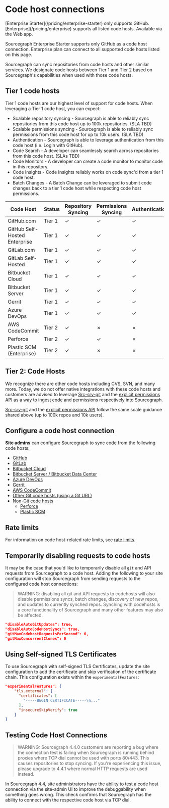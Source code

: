 # Code host connections

<TierCallout>
  [Enterprise Starter](/pricing/enterprise-starter) only supports GitHub. [Enterprise](/pricing/enterprise) supports all listed code hosts.
  <user>
    Available via the Web app.
  </user>
</TierCallout>

<Callout type="info">Sourcegraph Enterprise Starter supports only GitHub as a code host connection. Enterprise plan can connect to all supported code hosts listed on this page.</Callout>

Sourcegraph can sync repositories from code hosts and other similar services. We designate code hosts between Tier 1 and Tier 2 based on Sourcegraph's capabilities when used with those code hosts.

## Tier 1 code hosts

Tier 1 code hosts are our highest level of support for code hosts. When leveraging a Tier 1 code host, you can expect:

- Scalable repository syncing - Sourcegraph is able to reliably sync repositories from this code host up to 100k repositories. (SLA TBD)
- Scalable permissions syncing - Sourcegraph is able to reliably sync permissions from this code host for up to 10k users. (SLA TBD)
- Authentication - Sourcegraph is able to leverage authentication from this code host (i.e. Login with GitHub).
- Code Search - A developer can seamlessly search across repositories from this code host. (SLAs TBD)
- Code Monitors - A developer can create a code monitor to monitor code in this repository.
- Code Insights - Code Insights reliably works on code sync'd from a tier 1 code host.
- Batch Changes - A Batch Change can be leveraged to submit code changes back to a tier 1 code host while respecting code host permissions.

|           Code Host           | Status | Repository Syncing | Permissions Syncing | Authentication | Code Search | Code Monitors | Code Insights | Batch Changes |
| ----------------------------- | ------ | ------------------ | ------------------- | -------------- | ----------- | ------------- | ------------- | ------------- |
| GitHub.com                    | Tier 1 | ✓                  | ✓                   | ✓              | ✓           | ✓             | ✓             | ✓             |
| GitHub Self-Hosted Enterprise | Tier 1 | ✓                  | ✓                   | ✓              | ✓           | ✓             | ✓             | ✓             |
| GitLab.com                    | Tier 1 | ✓                  | ✓                   | ✓              | ✓           | ✓             | ✓             | ✓             |
| GitLab Self-Hosted            | Tier 1 | ✓                  | ✓                   | ✓              | ✓           | ✓             | ✓             | ✓             |
| Bitbucket Cloud               | Tier 1 | ✓                  | ✓                   | ✓              | ✓           | ✓             | ✓             | ✓             |
| Bitbucket Server              | Tier 1 | ✓                  | ✓                   | ✓              | ✓           | ✓             | ✓             | ✓             |
| Gerrit                        | Tier 1 | ✓                  | ✓                   | ✓              | ✓           | ✓             | ✓             | ✓             |
| Azure DevOps                  | Tier 1 | ✓                  | ✓                   | ✓              | ✓           | ✓             | ✓             | ✓             |
| AWS CodeCommit                | Tier 2 | ✓                  | ✗                   | ✗              | ✓           | ✓             | ✓             | ✗             |
| Perforce                      | Tier 2 | ✓                  | ✓                   | ✗              | ✓           | ✓             | ✗             | ✗             |
| Plastic SCM (Enterprise)      | Tier 2 | ✓                  | ✗                   | ✗              | ✓           | ✓             | ✓             | ✗             |

## Tier 2: Code Hosts

We recognize there are other code hosts including CVS, SVN, and many more. Today, we do not offer native integrations with these code hosts and customers are advised to leverage [Src-srv-git](/admin/code_hosts/non-git) and the [explicit permissions API](/admin/permissions/api) as a way to ingest code and permissions respectively into Sourcegraph.

[Src-srv-git](/admin/code_hosts/non-git) and the [explicit permissions API](/admin/permissions/api) follow the same scale guidance shared above (up to 100k repos and 10k users).

## Configure a code host connection

**Site admins** can configure Sourcegraph to sync code from the following code hosts:

- [GitHub](/admin/code_hosts/github)
- [GitLab](/admin/code_hosts/gitlab)
- [Bitbucket Cloud](/admin/code_hosts/bitbucket_cloud)
- [Bitbucket Server / Bitbucket Data Center](/admin/code_hosts/bitbucket_server)
- [Azure DevOps](/admin/code_hosts/azuredevops)
- [Gerrit](/admin/code_hosts/gerrit)
- [AWS CodeCommit](/admin/code_hosts/aws_codecommit)
- [Other Git code hosts (using a Git URL)](/admin/code_hosts/other)
- [Non-Git code hosts](/admin/code_hosts/non-git)
  - [Perforce](/admin/repo/perforce)
  - [Plastic SCM](/admin/repo/plasticscm)

## Rate limits

For information on code host-related rate limits, see [rate limits](/admin/code_hosts/rate_limits).

## Temporarily disabling requests to code hosts

It may be the case that you'd like to temporarily disable all `git` and API requests from Sourcegraph to a code host. Adding the following to your site configuration will stop Sourcegraph from sending requests to the configured code host connections:

> WARNING: disabling all git and API requests to codehosts will also disable permissions syncs, batch changes, discovery of new repos, and updates to currently synched repos. Synching with codehosts is a core functionality of Sourcegraph and many other features may also be affected.

```json
"disableAutoGitUpdates": true,
"disableAutoCodeHostSyncs": true,
"gitMaxCodehostRequestsPerSecond": 0,
"gitMaxConcurrentClones": 0
```

## Using Self-signed TLS Certificates

To use Sourcegraph with self-signed TLS Certificates, update the site configuration to add the certificate and skip verification of the certificate chain. This configuration exists within the `experimentalFeatures`:

```json
"experimentalFeatures": {
    "tls.external": {
      "certificates": [
        "-----BEGIN CERTIFICATE-----\n..."
      ],
      "insecureSkipVerify": true
    }
}
```

## Testing Code Host Connections

> WARNING: Sourcegraph 4.4.0 customers are reporting a bug where the connection test is failing when Sourcegraph is running behind proxies where TCP dial cannot be used with ports 80/443. This causes repositories to stop syncing. If you're experiencing this issue, please upgrade to 4.4.1 where normal HTTP requests are used instead.

In Sourcegraph 4.4, site administrators have the ability to test a code host connection via the site-admin UI to improve the debuggability when something goes wrong. This check confirms that Sourcegraph has the ability to connect with the respective code host via TCP dial.
